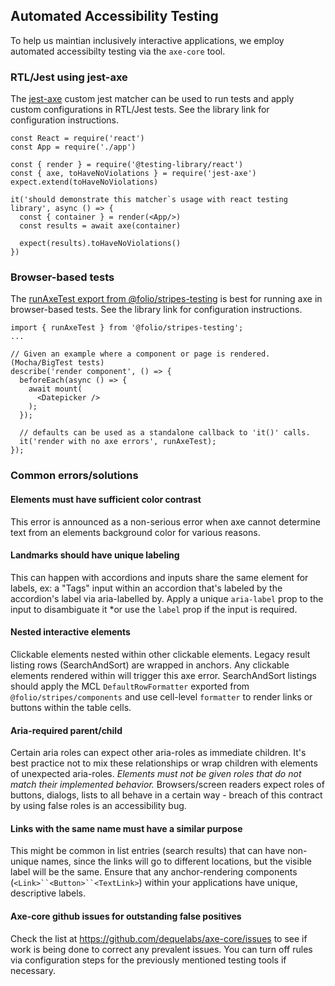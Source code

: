 
<Meta title="Accessibility/Automated Accessibility Testing" />

## Automated Accessibility Testing

To help us maintian inclusively interactive applications, we employ automated accessibilty testing via the `axe-core` tool.

### RTL/Jest using jest-axe

The [jest-axe](https://github.com/nickcolley/jest-axe) custom jest matcher can be used to run tests and apply custom configurations
in RTL/Jest tests. See the library link for configuration instructions.


```
const React = require('react')
const App = require('./app')

const { render } = require('@testing-library/react')
const { axe, toHaveNoViolations } = require('jest-axe')
expect.extend(toHaveNoViolations)

it('should demonstrate this matcher`s usage with react testing library', async () => {
  const { container } = render(<App/>)
  const results = await axe(container)

  expect(results).toHaveNoViolations()
})
```

### Browser-based tests

The [runAxeTest export from @folio/stripes-testing](https://github.com/folio-org/stripes-testing/blob/master/doc/axeTesting.md) is best for
running axe in browser-based tests. See the library link for configuration instructions.


```
import { runAxeTest } from '@folio/stripes-testing';
...

// Given an example where a component or page is rendered. (Mocha/BigTest tests)
describe('render component', () => {
  beforeEach(async () => {
    await mount(
      <Datepicker />
    );
  });

  // defaults can be used as a standalone callback to 'it()' calls.
  it('render with no axe errors', runAxeTest);
});

```

### Common errors/solutions

#### Elements must have sufficient color contrast

This error is announced as a non-serious error when axe cannot determine text from an elements background color for various reasons.


#### Landmarks should have unique labeling

This can happen with accordions and inputs share the same element for labels, ex: a "Tags" input within an accordion that's labeled by the accordion's label via aria-labelled by. Apply a unique `aria-label` prop to the input to disambiguate it *or use the `label` prop if the input is required.


#### Nested interactive elements

Clickable elements nested within other clickable elements. Legacy result listing rows (SearchAndSort) are wrapped in anchors. Any clickable elements rendered within will trigger this axe error. SearchAndSort listings should apply the MCL `DefaultRowFormatter` exported from `@folio/stripes/components` and use cell-level `formatter` to render links or buttons within the table cells.


#### Aria-required parent/child

Certain aria roles can expect other aria-roles as immediate children. It's best practice not to mix these relationships or wrap children with elements of unexpected aria-roles. *Elements must not be given roles that do not match their implemented behavior.* Browsers/screen readers expect roles of buttons, dialogs, lists to all behave in a certain way - breach of this contract by using false roles is an accessibility bug.


#### Links with the same name must have a similar purpose

This might be common in list entries (search results) that can have non-unique names, since the links will go to different locations, but the visible label will be the same. Ensure that any anchor-rendering components (`<Link>``<Button>``<TextLink>`) within your applications have unique, descriptive labels.


#### Axe-core github issues for outstanding false positives

Check the list at https://github.com/dequelabs/axe-core/issues  to see if work is being done to correct any prevalent issues. You can turn off rules via configuration steps for the previously mentioned testing tools if necessary.
